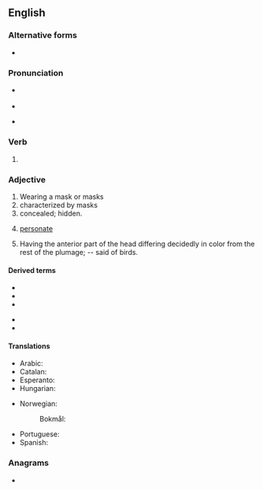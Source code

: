 ==English==

===Alternative forms===
* {{l|en|masqued}} {{qualifier|archaic}}

===Pronunciation===
* {{a|UK}} {{IPA|en|/mɑːskt/}}
* {{audio|en|LL-Q1860 (eng)-Vealhurl-masked.wav |Audio (UK)}}
* {{a|US}} {{IPA|en|/mæskt/}}

===Verb===
{{head|en|verb form}}

# {{en-past of|mask}}

===Adjective===
{{en-adj}}

# Wearing a mask or masks
# characterized by masks
# concealed; hidden.
# {{lb|en|botany}} [[personate]]
# {{lb|en|zoology}} Having the anterior part of the head differing decidedly in color from the rest of the plumage; -- said of birds.

====Derived terms====
{{der-top}}
* {{l|en|masked ball}}
* {{l|en|masked battery}}
* {{l|en|masked crab}}
{{der-mid}}
* {{l|en|masked palm civet}}
* {{l|en|masked pig}}
{{der-bottom}}

====Translations====
{{trans-top|wearing a mask or masks}}
* Arabic: {{t|ar|مُقَنَّع}}
* Catalan: {{t|ca|emmascarat}}
* Esperanto: {{t|eo|maskita}}
* Hungarian: {{t+|hu|álarcos}}
{{trans-mid}}
* Norwegian:
*: Bokmål: {{t|nb|maskert}}
* Portuguese: {{t+|pt|mascarado}}
* Spanish: {{t+|es|enmascarado}}
{{trans-bottom}}

===Anagrams===
* {{anagrams|en|a=adekms|demask}}